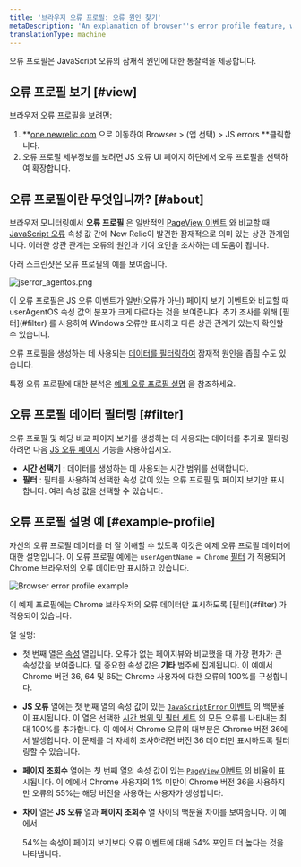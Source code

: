 ```yaml
---
title: '브라우저 오류 프로필: 오류 원인 찾기'
metaDescription: 'An explanation of browser''s error profile feature, which gives you insight about your JavaScript errors.'
translationType: machine
---
```




오류 프로필은 JavaScript 오류의 잠재적 원인에 대한 통찰력을 제공합니다.

## 오류 프로필 보기 [#view]

브라우저 오류 프로필을 보려면:

1. **[one.newrelic.com](https://one.newrelic.com/all-capabilities) 으로 이동하여 Browser > (앱 선택) > JS errors **클릭합니다.
2. 오류 프로필 세부정보를 보려면 JS 오류 UI 페이지 하단에서 오류 프로필을 선택하여 확장합니다.

## 오류 프로필이란 무엇입니까? [#about]

브라우저 모니터링에서 **오류 프로필** 은 일반적인 [PageView 이벤트](/docs/insights/insights-data-sources/default-data/browser-default-events-attributes-insights#browser-attributes-table) 와 비교할 때 [JavaScript 오류](/docs/insights/insights-data-sources/default-data/browser-default-events-attributes-insights#javascriptError-attributes) 속성 값 간에 New Relic이 발견한 잠재적으로 의미 있는 상관 관계입니다. 이러한 상관 관계는 오류의 원인과 기여 요인을 조사하는 데 도움이 됩니다.

아래 스크린샷은 오류 프로필의 예를 보여줍니다.

<img
  title="jserror_agentos.png"
  alt="jserror_agentos.png"
  src={jserrorAgentos}
/>

<figcaption>
  이 오류 프로필은 JS 오류 이벤트가 일반(오류가 아닌) 페이지 보기 이벤트와 비교할 때 userAgentOS 속성 값의 분포가 크게 다르다는 것을 보여줍니다. 추가 조사를 위해 [필터](#filter) 를 사용하여 Windows 오류만 표시하고 다른 상관 관계가 있는지 확인할 수 있습니다.
</figcaption>

오류 프로필을 생성하는 데 사용되는 [데이터를 필터링하여](#filter) 잠재적 원인을 좁힐 수도 있습니다.

특정 오류 프로필에 대한 분석은 [예제 오류 프로필 설명](#example-profile) 을 참조하세요.

## 오류 프로필 데이터 필터링 [#filter]

오류 프로필 및 해당 비교 페이지 보기를 생성하는 데 사용되는 데이터를 추가로 필터링하려면 다음 [JS 오류 페이지](/docs/browser/new-relic-browser/browser-pro-features/javascript-errors-page-examine-errors-over-time) 기능을 사용하십시오.

* **시간 선택기** : 데이터를 생성하는 데 사용되는 시간 범위를 선택합니다.
* **필터** : 필터를 사용하여 선택한 속성 값이 있는 오류 프로필 및 페이지 보기만 표시합니다. 여러 속성 값을 선택할 수 있습니다.

## 오류 프로필 설명 예 [#example-profile]

자신의 오류 프로필 데이터를 더 잘 이해할 수 있도록 이것은 예제 오류 프로필 데이터에 대한 설명입니다. 이 오류 프로필 예에는 `userAgentName = Chrome` [필터](#filter) 가 적용되어 Chrome 브라우저의 오류 데이터만 표시하고 있습니다.

<img
  title="Browser-error-profile-example.png"
  alt="Browser error profile example"
  src={browserErrorProfileExample}
/>

<figcaption>
  이 예제 프로필에는 Chrome 브라우저의 오류 데이터만 표시하도록 [필터](#filter) 가 적용되어 있습니다.
</figcaption>

열 설명:

* 첫 번째 열은 [속성](/docs/using-new-relic/welcome-new-relic/getting-started/glossary#attribute) 열입니다. 오류가 없는 페이지뷰와 비교했을 때 가장 편차가 큰 속성값을 보여줍니다. 덜 중요한 속성 값은 **기타** 범주에 집계됩니다. 이 예에서 Chrome 버전 36, 64 및 65는 Chrome 사용자에 대한 오류의 100%를 구성합니다.

* **JS 오류** 열에는 첫 번째 열의 속성 값이 있는 [`JavaScriptError` 이벤트](/docs/insights/insights-data-sources/default-data/browser-default-events-attributes-insights#javascriptError-attributes) 의 백분율이 표시됩니다. 이 열은 선택한 [시간 범위 및 필터 세트](#filter) 의 모든 오류를 나타내는 최대 100%를 추가합니다. 이 예에서 Chrome 오류의 대부분은 Chrome 버전 36에서 발생합니다. 이 문제를 더 자세히 조사하려면 버전 36 데이터만 표시하도록 필터링할 수 있습니다.

* **페이지 조회수** 열에는 첫 번째 열의 속성 값이 있는 [`PageView` 이벤트](/docs/insights/insights-data-sources/default-data/browser-default-events-attributes-insights#browser-attributes-table) 의 비율이 표시됩니다. 이 예에서 Chrome 사용자의 1% 미만이 Chrome 버전 36을 사용하지만 오류의 55%는 해당 버전을 사용하는 사용자가 생성합니다.

* **차이** 열은 **JS 오류** 열과 **페이지 조회수** 열 사이의 백분율 차이를 보여줍니다. 이 예에서

  <Icon name="nr-caret-up"/>

  54%는 속성이 페이지 보기보다 오류 이벤트에 대해 54% 포인트 더 높다는 것을 나타냅니다.